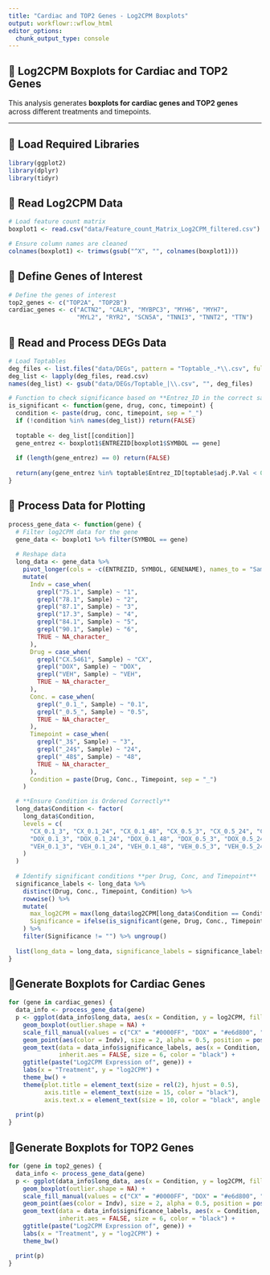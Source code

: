 ```yaml
---
title: "Cardiac and TOP2 Genes - Log2CPM Boxplots"
output: workflowr::wflow_html
editor_options:
  chunk_output_type: console
---
```


## **📌 Log2CPM Boxplots for Cardiac and TOP2 Genes**

This analysis generates **boxplots for cardiac genes and TOP2 genes** across different treatments and timepoints.

---

## **📌 Load Required Libraries**
```r
library(ggplot2)
library(dplyr)
library(tidyr)
```

## **📌 Read Log2CPM Data**
```r
# Load feature count matrix
boxplot1 <- read.csv("data/Feature_count_Matrix_Log2CPM_filtered.csv") %>% as.data.frame()

# Ensure column names are cleaned
colnames(boxplot1) <- trimws(gsub("^X", "", colnames(boxplot1)))  
```


## **📌 Define Genes of Interest**
```r
# Define the genes of interest
top2_genes <- c("TOP2A", "TOP2B")
cardiac_genes <- c("ACTN2", "CALR", "MYBPC3", "MYH6", "MYH7", 
                   "MYL2", "RYR2", "SCN5A", "TNNI3", "TNNT2", "TTN")
```


## **📌 Read and Process DEGs Data**
```r
# Load Toptables
deg_files <- list.files("data/DEGs", pattern = "Toptable_.*\\.csv", full.names = TRUE)
deg_list <- lapply(deg_files, read.csv)
names(deg_list) <- gsub("data/DEGs/Toptable_|\\.csv", "", deg_files)  

# Function to check significance based on **Entrez_ID in the correct sample**
is_significant <- function(gene, drug, conc, timepoint) {
  condition <- paste(drug, conc, timepoint, sep = "_")
  if (!condition %in% names(deg_list)) return(FALSE)
  
  toptable <- deg_list[[condition]]
  gene_entrez <- boxplot1$ENTREZID[boxplot1$SYMBOL == gene]
  
  if (length(gene_entrez) == 0) return(FALSE)
  
  return(any(gene_entrez %in% toptable$Entrez_ID[toptable$adj.P.Val < 0.05]))
}
```


## **📌 Process Data for Plotting**
```r
process_gene_data <- function(gene) {
  # Filter log2CPM data for the gene
  gene_data <- boxplot1 %>% filter(SYMBOL == gene)
  
  # Reshape data
  long_data <- gene_data %>%
    pivot_longer(cols = -c(ENTREZID, SYMBOL, GENENAME), names_to = "Sample", values_to = "log2CPM") %>%
    mutate(
      Indv = case_when(
        grepl("75.1", Sample) ~ "1",
        grepl("78.1", Sample) ~ "2",
        grepl("87.1", Sample) ~ "3",
        grepl("17.3", Sample) ~ "4",
        grepl("84.1", Sample) ~ "5",
        grepl("90.1", Sample) ~ "6",
        TRUE ~ NA_character_
      ),
      Drug = case_when(
        grepl("CX.5461", Sample) ~ "CX",
        grepl("DOX", Sample) ~ "DOX",
        grepl("VEH", Sample) ~ "VEH",
        TRUE ~ NA_character_
      ),
      Conc. = case_when(
        grepl("_0.1_", Sample) ~ "0.1",
        grepl("_0.5_", Sample) ~ "0.5",
        TRUE ~ NA_character_
      ),
      Timepoint = case_when(
        grepl("_3$", Sample) ~ "3",
        grepl("_24$", Sample) ~ "24",
        grepl("_48$", Sample) ~ "48",
        TRUE ~ NA_character_
      ),
      Condition = paste(Drug, Conc., Timepoint, sep = "_")
    )

  # **Ensure Condition is Ordered Correctly**
  long_data$Condition <- factor(
    long_data$Condition, 
    levels = c(
      "CX_0.1_3", "CX_0.1_24", "CX_0.1_48", "CX_0.5_3", "CX_0.5_24", "CX_0.5_48",
      "DOX_0.1_3", "DOX_0.1_24", "DOX_0.1_48", "DOX_0.5_3", "DOX_0.5_24", "DOX_0.5_48",
      "VEH_0.1_3", "VEH_0.1_24", "VEH_0.1_48", "VEH_0.5_3", "VEH_0.5_24", "VEH_0.5_48"
    )
  )
  
  # Identify significant conditions **per Drug, Conc, and Timepoint**
  significance_labels <- long_data %>%
    distinct(Drug, Conc., Timepoint, Condition) %>%
    rowwise() %>%
    mutate(
      max_log2CPM = max(long_data$log2CPM[long_data$Condition == Condition], na.rm = TRUE),
      Significance = ifelse(is_significant(gene, Drug, Conc., Timepoint), "*", "")
    ) %>%
    filter(Significance != "") %>% ungroup()
  
  list(long_data = long_data, significance_labels = significance_labels)
}
```


## **📌Generate Boxplots for Cardiac Genes**
```r
for (gene in cardiac_genes) {
  data_info <- process_gene_data(gene)
  p <- ggplot(data_info$long_data, aes(x = Condition, y = log2CPM, fill = Drug)) +
    geom_boxplot(outlier.shape = NA) +
    scale_fill_manual(values = c("CX" = "#0000FF", "DOX" = "#e6d800", "VEH" = "#FF00FF")) +
    geom_point(aes(color = Indv), size = 2, alpha = 0.5, position = position_jitter(width = -1, height = 0)) +
    geom_text(data = data_info$significance_labels, aes(x = Condition, y = max_log2CPM + 0.5, label = Significance),
              inherit.aes = FALSE, size = 6, color = "black") +
    ggtitle(paste("Log2CPM Expression of", gene)) +
    labs(x = "Treatment", y = "log2CPM") +
    theme_bw() +
    theme(plot.title = element_text(size = rel(2), hjust = 0.5),
          axis.title = element_text(size = 15, color = "black"),
          axis.text.x = element_text(size = 10, color = "black", angle = 90, hjust = 1))
  
  print(p)
}
```


## **📌Generate Boxplots for TOP2 Genes**
```r
for (gene in top2_genes) {
  data_info <- process_gene_data(gene)
  p <- ggplot(data_info$long_data, aes(x = Condition, y = log2CPM, fill = Drug)) +
    geom_boxplot(outlier.shape = NA) +
    scale_fill_manual(values = c("CX" = "#0000FF", "DOX" = "#e6d800", "VEH" = "#FF00FF")) +
    geom_point(aes(color = Indv), size = 2, alpha = 0.5, position = position_jitter(width = -1, height = 0)) +
    geom_text(data = data_info$significance_labels, aes(x = Condition, y = max_log2CPM + 0.5, label = Significance),
              inherit.aes = FALSE, size = 6, color = "black") +
    ggtitle(paste("Log2CPM Expression of", gene)) +
    labs(x = "Treatment", y = "log2CPM") +
    theme_bw()

  print(p)
}
```


